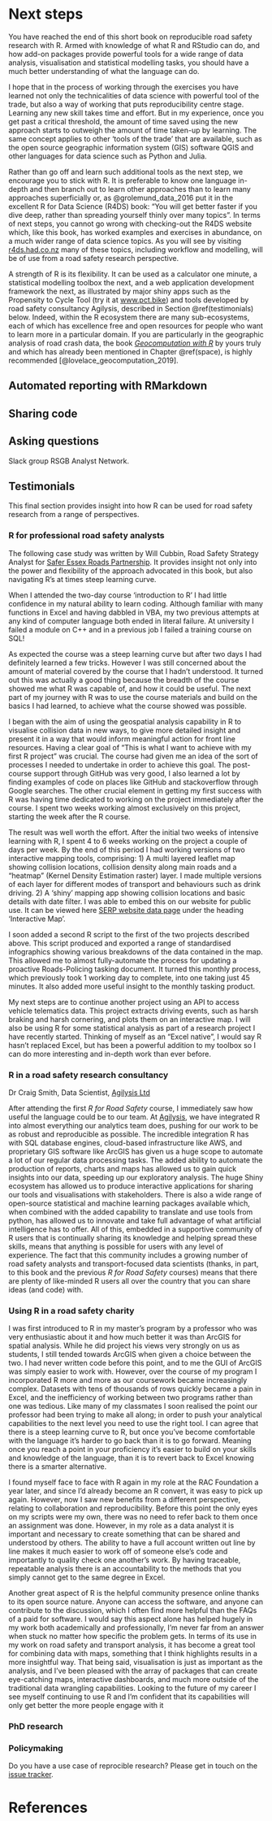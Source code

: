 # Next steps {#next}

You have reached the end of this short book on reproducible road safety research with R.
Armed with knowledge of what R and RStudio can do, and how add-on packages provide powerful tools for a wide range of data analysis, visualisation and statistical modelling tasks, you should have a much better understanding of what the language can do.

I hope that in the process of working through the exercises you have learned not only the technicalities of data science with powerful tool of the trade, but also a way of working that puts reproducibility centre stage.
Learning any new skill takes time and effort.
But in my experience, once you get past a critical threshold, the amount of time saved using the new approach starts to outweigh the amount of time taken-up by learning.
The same concept applies to other 'tools of the trade' that are available, such as the open source geographic information system (GIS) software QGIS and other languages for data science such as Python and Julia.

Rather than go off and learn such additional tools as the next step, we encourage you to stick with R.
It is preferable to know one language in-depth and then branch out to learn other approaches than to learn many approaches superficially or, as @grolemund_data_2016 put it in the excellent R for Data Science (R4DS) book: "You will get better faster if you dive deep, rather than spreading yourself thinly over many topics".
In terms of next steps, you cannot go wrong with checking-out the R4DS website which, like this book, has worked examples and exercises in abundance, on a much wider range of data science topics.
As you will see by visiting [r4ds.had.co.nz](https://r4ds.had.co.nz) many of these topics, including workflow and modelling, will be of use from a road safety research perspective.

A strength of R is its flexibility.
It can be used as a calculator one minute, a statistical modelling toolbox the next, and a web application development framework the next, as illustrated by major shiny apps such as the Propensity to Cycle Tool (try it at [www.pct.bike](https://www.pct.bike/)) and tools developed by road safety consultancy Agilysis, described in Section \@ref(testimonials) below.
Indeed, within the R ecosystem there are many sub-ecosystems, each of which has excellence free and open resources for people who want to learn more in a particular domain.
If you are particularly in the geographic analysis of road crash data, the book [*Geocomputation with R*](https://geocompr.robinlovelace.net/) by yours truly and which has already been mentioned in Chapter \@ref(space), is highly recommended [@lovelace_geocomputation_2019].


## Automated reporting with RMarkdown

## Sharing code



## Asking questions


Slack group RSGB Analyst Network.

## Testimonials

This final section provides insight into how R can be used for road safety research from a range of perspectives.

### R for professional road safety analysts

The following case study was written by Will Cubbin, Road Safety Strategy Analyst for [Safer Essex Roads Partnership](https://saferessexroads.org/).
It provides insight not only into the power and flexibility of the approach advocated in this book, but also navigating R's at times steep learning curve.

When I attended the two-day course ‘introduction to R’ I had little confidence in my natural ability to learn coding. Although familiar with many functions in Excel and having dabbled in VBA, my two previous attempts at any kind of computer language both ended in literal failure. At university I failed a module on C++ and in a previous job I failed a training course on SQL!

As expected the course was a steep learning curve but after two days I had definitely learned a few tricks. However I was still concerned about the amount of material covered by the course that I hadn’t understood. It turned out this was actually a good thing because the breadth of the course showed me what R was capable of, and how it could be useful. The next part of my journey with R was to use the course materials and build on the basics I had learned, to achieve what the course showed was possible.

I began with the aim of using the geospatial analysis capability in R to visualise collision data in new ways, to give more detailed insight and present it in a way that would inform meaningful action for front line resources.
Having a clear goal of “This is what I want to achieve with my first R project” was crucial. The course had given me an idea of the sort of processes I needed to undertake in order to achieve this goal. The post-course support through GitHub was very good, I also learned a lot by finding examples of code on places like GitHub and stackoverflow through Google searches. The other crucial element in getting my first success with R was having time dedicated to working on the project immediately after the course. I spent two weeks working almost exclusively on this project, starting the week after the R course.

The result was well worth the effort. After the initial two weeks of intensive learning with R, I spent 4 to 6 weeks working on the project a couple of days per week. By the end of this period I had working versions of two interactive mapping tools, comprising:
1)	A multi layered leaflet map showing collision locations, collision density along main roads and a “heatmap” (Kernel Density Estimation raster) layer. I made multiple versions of each layer for different modes of transport and behaviours such as drink driving.
2)	A ‘shiny’ mapping app showing collision locations and basic details with date filter. I was able to embed this on our website for public use. It can be viewed here [SERP website data page](https://saferessexroads.org/collision-data/) under the heading 'Interactive Map'.

I soon added a second R script to the first of the two projects described above. This script produced and exported a range of standardised infographics showing various breakdowns of the data contained in the map. This allowed me to almost fully-automate the process for updating a proactive Roads-Policing tasking document. It turned this monthly process, which previously took 1 working day to complete, into one taking just 45 minutes. It also added more useful insight to the monthly tasking product.

My next steps are to continue another project using an API to access vehicle telematics data. This project extracts driving events, such as harsh braking and harsh cornering, and plots them on an interactive map. I will also be using R for some statistical analysis as part of a research project I have recently started. Thinking of myself as an “Excel native”, I would say R hasn’t replaced Excel, but has been a powerful addition to my toolbox so I can do more interesting and in-depth work than ever before.

### R in a road safety research consultancy

Dr Craig Smith, Data Scientist, [Agilysis Ltd](https://agilysis.co.uk/)

After attending the first _R for Road Safety_ course, I immediately saw how useful the language could be to our team.  At [Agilysis](https://agilysis.co.uk/), we have integrated R into almost everything our analytics team does, pushing for our work to be as robust and reproducible as possible.  The incredible integration R has with SQL database engines, cloud-based infrastructure like AWS, and proprietary GIS software like ArcGIS has given us a huge scope to automate a lot of our regular data processing tasks.  The added ability to automate the production of reports, charts and maps has allowed us to gain quick insights into our data, speeding up our exploratory analysis.  The huge Shiny ecosystem has allowed us to produce interactive applications for sharing our tools and visualisations with stakeholders.  There is also a wide range of open-source statistical and machine learning packages available which, when combined with the added capability to translate and use tools from python, has allowed us to innovate and take full advantage of what artificial intelligence has to offer.  All of this, embedded in a supportive community of R users that is continually sharing its knowledge and helping spread these skills, means that anything is possible for users with any level of experience.  The fact that this community includes a growing number of road safety analysts and transport-focused data scientists (thanks, in part, to this book and the previous _R for Road Safety_ courses) means that there are plenty of like-minded R users all over the country that you can share ideas (and code) with.

### Using R in a road safety charity

I was first introduced to R in my master’s program by a professor who was very enthusiastic about it and how much better it was than ArcGIS for spatial analysis. While he did project his views very strongly on us as students, I still tended towards ArcGIS when given a choice between the two. I had never written code before this point, and to me the GUI of ArcGIS was simply easier to work with. However, over the course of my program I incorporated R more and more as our coursework became increasingly complex. Datasets with tens of thousands of rows quickly became a pain in Excel, and the inefficiency of working between two programs rather than one was tedious. Like many of my classmates I soon realised the point our professor had been trying to make all along; in order to push your analytical capabilities to the next level you need to use the right tool. I can agree that there is a steep learning curve to R, but once you’ve become comfortable with the language it’s harder to go back than it is to go forward. Meaning once you reach a point in your proficiency it’s easier to build on your skills and knowledge of the language, than it is to revert back to Excel knowing there is a smarter alternative.

I found myself face to face with R again in my role at the RAC Foundation a year later, and since I’d already become an R convert, it was easy to pick up again. However, now I saw new benefits from a different perspective, relating to collaboration and reproducibility. Before this point the only eyes on my scripts were my own, there was no need to refer back to them once an assignment was done. However, in my role as a data analyst it is important and necessary to create something that can be shared and understood by others. The ability to have a full account written out line by line makes it much easier to work off of someone else’s code and importantly to quality check one another’s work. By having traceable, repeatable analysis there is an accountability to the methods that you simply cannot get to the same degree in Excel.

Another great aspect of R is the helpful community presence online thanks to its open source nature. Anyone can access the software, and anyone can contribute to the discussion, which I often find more helpful than the FAQs of a paid for software. I would say this aspect alone has helped hugely in my work both academically and professionally, I’m never far from an answer when stuck no matter how specific the problem gets. In terms of its use in my work on road safety and transport analysis, it has become a great tool for combining data with maps, something that I think highlights results in a more insightful way. That being said, visualisation is just as important as the analysis, and I’ve been pleased with the array of packages that can create eye-catching maps, interactive dashboards, and much more outside of the traditional data wrangling capabilities. Looking to the future of my career I see myself continuing to use R and I’m confident that its capabilities will only get better the more people engage with it


### PhD research


### Policymaking

<!-- Other -->

Do you have a use case of reprocible research? Please get in touch on the [issue tracker](https://github.com/saferactive/rrsrr/issues).

# References

